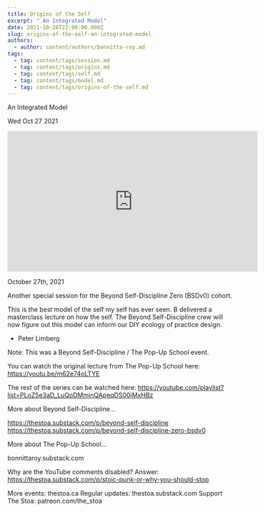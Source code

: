 ```yaml
---
title: Origins of the Self
excerpt: " An Integrated Model"
date: 2021-10-26T22:00:00.000Z
slug: origins-of-the-self-an-integrated-model
authors:
  - author: content/authors/bonnitta-roy.md
tags:
  - tag: content/tags/session.md
  - tag: content/tags/origins.md
  - tag: content/tags/self.md
  - tag: content/tags/model.md
  - tag: content/tags/origins-of-the-self.md
---
```




 An Integrated Model

Wed Oct 27 2021

<iframe width="560" height="315" src="https://www.youtube.com/embed/QivUf1QXtP8" title="Origins of the Self: An Integrated Model w/ Bonnitta Roy" frameborder="0" allow="accelerometer; autoplay; clipboard-write; encrypted-media; gyroscope; picture-in-picture" allowfullscreen ></iframe>

October 27th, 2021

Another special session for the Beyond Self-Discipline Zero (BSDv0) cohort.

This is the best model of the self my self has ever seen. B delivered a masterclass lecture on how the self. The Beyond Self-Discipline crew will now figure out this model can inform our DIY ecology of practice design. 

- Peter Limberg 

Note: This was a Beyond Self-Discipline / The Pop-Up School event. 

You can watch the original lecture from The Pop-Up School here: https://youtu.be/m62e74oLTYE

The rest of the series can be watched here: https://youtube.com/playlist?list=PLoZ5e3aD_LuQoDMmjnQApeqDS00iMxHBz

More about Beyond Self-Discipline...

https://thestoa.substack.com/p/beyond-self-discipline
https://thestoa.substack.com/p/beyond-self-discipline-zero-bsdv0

More about The Pop-Up School...

bonnittaroy.substack.com

Why are the YouTube comments disabled? Answer: https://thestoa.substack.com/p/stoic-punk-or-why-you-should-stop

More events: thestoa.ca
Regular updates: thestoa.substack.com
Support The Stoa: patreon.com/the_stoa


